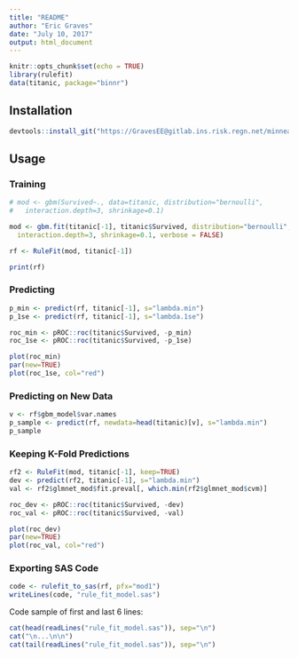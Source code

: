 ```yaml
---
title: "README"
author: "Eric Graves"
date: "July 10, 2017"
output: html_document
---
```


```r
knitr::opts_chunk$set(echo = TRUE)
library(rulefit)
data(titanic, package="binnr")
```

## Installation

```r
devtools::install_git("https://GravesEE@gitlab.ins.risk.regn.net/minneapolis-r-packages/rulefit.git")
```

## Usage

### Training

```r

# mod <- gbm(Survived~., data=titanic, distribution="bernoulli",
#   interaction.depth=3, shrinkage=0.1)

mod <- gbm.fit(titanic[-1], titanic$Survived, distribution="bernoulli",
  interaction.depth=3, shrinkage=0.1, verbose = FALSE)

rf <- RuleFit(mod, titanic[-1])

print(rf)
```

### Predicting

```r

p_min <- predict(rf, titanic[-1], s="lambda.min")
p_1se <- predict(rf, titanic[-1], s="lambda.1se")

roc_min <- pROC::roc(titanic$Survived, -p_min)
roc_1se <- pROC::roc(titanic$Survived, -p_1se)

plot(roc_min)
par(new=TRUE)
plot(roc_1se, col="red")

```


### Predicting on New Data

```r
v <- rf$gbm_model$var.names
p_sample <- predict(rf, newdata=head(titanic)[v], s="lambda.min")
p_sample
```


### Keeping K-Fold Predictions

```r

rf2 <- RuleFit(mod, titanic[-1], keep=TRUE)
dev <- predict(rf2, titanic[-1], s="lambda.min")
val <- rf2$glmnet_mod$fit.preval[, which.min(rf2$glmnet_mod$cvm)]

roc_dev <- pROC::roc(titanic$Survived, -dev)
roc_val <- pROC::roc(titanic$Survived, -val)

plot(roc_dev)
par(new=TRUE)
plot(roc_val, col="red")
```

### Exporting SAS Code

```r
code <- rulefit_to_sas(rf, pfx="mod1")
writeLines(code, "rule_fit_model.sas")
```

Code sample of first and last 6 lines:

```r
cat(head(readLines("rule_fit_model.sas")), sep="\n")
cat("\n...\n\n")
cat(tail(readLines("rule_fit_model.sas")), sep="\n")
```

